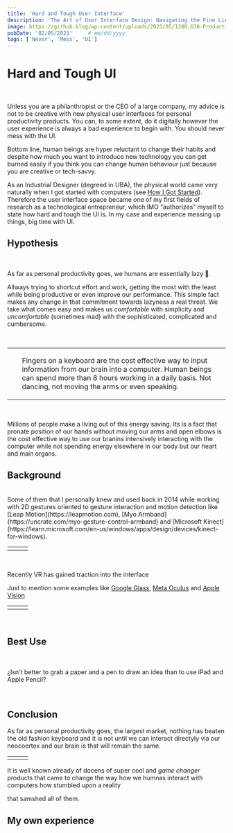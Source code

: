 ```yaml
---
title: 'Hard and Tough User Interface'
description: 'The Art of User Interface Design: Navigating the Fine Line without Messing It'
image: https://github.blog/wp-content/uploads/2023/05/1200.630-Productivity-wLogo@2x.png?resize=1600%2C850
pubDate: '02/05/2023'     # mm/dd/yyyy
tags: ['Never', 'Mess', 'UI']
---
```



# Hard and Tough UI

<br/>

Unless you are a philanthropist or the CEO of a large company, my advice is not to be creative with new physical user interfaces for personal productivity products. You can, to some extent, do it digitally however the user experience is always a bad experience to begin with. You should never mess with the UI.

Bottom line, human beings are hyper reluctant to change their habits and despite how much you want to introduce new technology you can get burned easily if you think you can change human behaviour just because you are creative or tech-savvy.

As an Industrial Designer (degreed in UBA), the physical world came very naturally when I got started with computers (see <a href="/essays/got_started" target="_blank">How I Got Started</a>). Therefore the user interface space became one of my first fields of research as a technological entrepreneur, which IMO “authorizes” myself to state how hard and tough the UI is. In my case and experience messing up things, big time with UI.


## Hypothesis

<br/>

As far as personal productivity goes, we humans are essentially lazy 🥱.

Allways trying to shortcut effort and work, getting the most with the least while being productive or even improve our performance.
This simple fact makes any change in that commitment towards lazyness a real threat. We take what comes easy and makes us *comfortable* with simplicity and *uncomfortable* (sometimes mad) with the sophisticated, complicated and cumbersome.

<br/>

<table>
    <tr>
        <td>
            <JImage src="/images/essays/hard_tough_ui/hands_keyboard.png" width="400px" height="250px"></JImage>
        </td>
        <td>
          <p style="padding-left: 10px;">Fingers on a keyboard are the cost effective way to input information from our brain into a computer. Human beings can spend more than 8 hours working in a daily basis. Not dancing, not moving the arms or even speaking. </p>
        </td>
    </tr>
</table>

<br/>

Millions of people make a living out of this energy saving. Its is a fact that pronate position of our hands without moving our arms and open elbows is the cost effective way to use our branins intensively interacting with the computer while not spending energy elsewhere in our body but our heart and main organs.

## Background

<br/>
Some of them that I personally knew and used back in 2014 while working with 2D gestures oriented to gesture interaction and motion detection like [Leap Motion](https://leapmotion.com), [Myo Armband](https://uncrate.com/myo-gesture-control-armband) and [Microsoft Kinect](https://learn.microsoft.com/en-us/windows/apps/design/devices/kinect-for-windows).

<table>
  <tr>
    <td> <JImage src="/images/essays/hard_tough_ui/leap_motion.png" width="300px" height="220px"></JImage></td>
    <td> <JImage src="/images/essays/hard_tough_ui/myo.png" width="300px" height="220px"></JImage></td>
    <td> <JImage src="/public/images/essays/hard_tough_ui/kinect.png" width="300px" height="220px"></JImage></td>
   </tr>
</table>

<br/>

Recently VR has gained traction into the interface

Just to mention some examples like [Google Glass](https://www.google.com/glass), [Meta Oculus](https://www.meta.com) and [Apple Vision](https://www.apple.com/apple-vision-pro)

<table>
  <tr>
    <td> <JImage src="/images/essays/hard_tough_ui/google_glass.png" width="300px" height="220px"></JImage></td>
    <td> <JImage src="/images/essays/hard_tough_ui/oculus.png" width="300px" height="220px"></JImage></td>
    <td> <JImage src="/public/images/essays/hard_tough_ui/apple_vision.png" width="300px" height="220px"></JImage></td>
   </tr>
</table>

<br/>

## Best Use

<br/>

¿Isn't better to grab a paper and a pen to draw an idea than to use iPad and Apple Pencil?

<br/>

## Conclusion

As far as personal productivity goes, the largest market, nothing has beaten the old fashion keyboard and it is not until we can interact directyly via our neocoertex and our brain is that will remain the same.

<table>
  <tr>
    <td> <JImage src="/images/essays/hard_tough_ui/macintosh.png" width="300px" height="220px"></JImage></td>
    <td> <JImage src="/images/essays/hard_tough_ui/elon.png" width="300px" height="220px"></JImage></td>
    <td> <JImage src="/images/essays/hard_tough_ui/neuralink.png" width="300px" height="220px"></JImage></td>
   </tr>
</table>


It is well known already of docens of super cool and *game changer* products that came to change the way how we humnas interact with computers how stumbled upon a reality

that samshed all of them.


## My own experience



